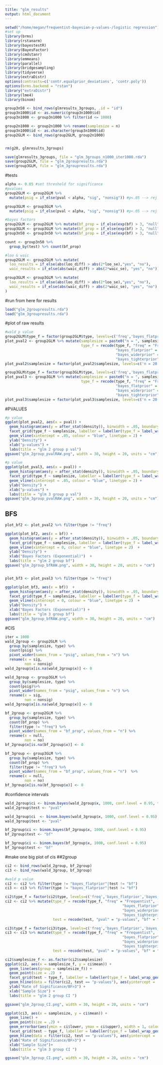```yaml
---
title: "glm_results"
output: html_document
---
```


```r
setwd("/home/megan/frequentist-bayesian-p-values-/logistic regression")
#set up 
library(brms)
library(rstanarm)
library(bayestestR)
library(BayesFactor)
library(cmdstanr)
library(emmeans)
library(parallel)
library(bridgesampling)
library(tidyverse)
library(extraDistr)
options(contrasts=c('contr.equalprior_deviations', 'contr.poly'))
options(brms.backend = "rstan")
library("extraDistr")
library(lme4)
library(binom)
```

```r
group3n50 <- bind_rows(glmresults_3groups, .id = "id")
group3n1000$id <- as.numeric(group3n1000$id)
group3n1000 <- group3n1000 %>% filter(id <= 1000)

group2n1000 <- group2n1000 %>% rename(samplesize = n)
group3n1000$id <- as.character(group3n1000$id)
group2GLM <- bind_rows(group2GLM, group2n1000)


rm(g20, glmresults_3groups)

save(glmresults_3groups, file = "glm_3groups_n1000_iter1000.rda")
save(group2GLM, file = "glm_2groupresults.rda")
save(group3GLM, file = "glm_3groupresults.rda")
```

#tests 
```r
alpha <- 0.05 #set threshold for significance 
#pvalues
group2GLM <- group2GLM %>% 
  mutate(psig = if_else(pval < alpha, "sig", "nonsig")) #p<.05 --> rej null TRUE, do not rej FALSE

group3GLM <- group3GLM %>% 
  mutate(psig = if_else(pval < alpha, "sig", "nonsig")) #p<.05 --> rej null TRUE, do not rej FALSE

#bayes factors 
group2GLM <- group2GLM %>% mutate(bf_prop = if_else(exp(bf) > 3, "null", "no"))
group3GLM <- group3GLM %>% mutate(bf_prop = if_else(exp(bf) > 3, "null", "no"))
group3n50 <- group3n50 %>% mutate(bf_prop = if_else(exp(bf) > 3, "null", "no")) 

count <- group3n50 %>% 
  group_by(test) %>% count(bf_prop)

#loo & waic 
group2GLM <- group2GLM %>% mutate(
  loo_results = if_else(abs(loo_diff) > abs(2*loo_se),"yes", "no"),
  waic_results = if_else(abs(waic_diff) > abs(2*waic_se), "yes", "no")) 

group3GLM <- group3GLM %>% mutate(
  loo_results = if_else(abs(loo_diff) > abs(2*loo_se),"yes", "no"),
  waic_results = if_else(abs(waic_diff) > abs(2*waic_se), "yes", "no")
)
```


#run from here for results 
```r
load("glm_2groupresults.rda")
load("glm_3groupresults.rda")
```

#plot of raw results 
```r
#wald p value 
group2GLM$type_f = factor(group2GLM$type, levels=c('freq','bayes_flatprior','bayes_tighterprior', 'bayes_widerprior'))
plot_pval2 <- group2GLM %>% mutate(samplesize = paste0("n = ", samplesize), 
                                   type_f = recode(type_f, "freq" = "Frequentist", 
                                                   "bayes_flatprior" = "Flat Prior",
                                                   "bayes_widerprior" = "Student Wider Prior", 
                                                   "bayes_tighterprior" = "Student Tighter Prior") )
plot_pval2$samplesize = factor(plot_pval2$samplesize, levels=c('n = 20','n = 30','n = 50','n = 100', 'n = 1000'))

group3GLM$type_f = factor(group3GLM$type, levels=c('freq','bayes_flatprior','bayes_tighterprior', 'bayes_widerprior'))
plot_pval3 <- group3GLM %>% mutate(samplesize = paste0("n = ", samplesize), 
                                   type_f = recode(type_f, "freq" = "Frequentist", 
                                                   "bayes_flatprior" = "Flat Prior",
                                                   "bayes_widerprior" = "Student Wider Prior", 
                                                   "bayes_tighterprior" = "Student Tighter Prior") )
plot_pval3$samplesize = factor(plot_pval3$samplesize, levels=c('n = 20','n = 30','n = 50','n = 100', 'n = 1000'))
```

#PVALUES 
```r
#p value 
ggplot(plot_pval2, aes(x = pval)) + 
  geom_histogram(aes(y = after_stat(density)), binwidth = .05, boundary = 0) + 
  facet_grid(type_f ~ samplesize, labeller = labeller(type_f = label_wrap_gen(10)))  + 
  geom_vline(xintercept = .05, colour = "blue", linetype = 2) + 
  ylab("Density") +
  xlab("p-values") + 
  labs(title = "glm 2 group p val")
ggsave("glm_2group_pvalRAW.png", width = 30, height = 20, units = "cm")

#p value 
ggplot(plot_pval3, aes(x = pval)) + 
  geom_histogram(aes(y = after_stat(density)), binwidth = .05, boundary = 0) + 
  facet_grid(type_f ~ samplesize, labeller = labeller(type_f = label_wrap_gen(10)))  + 
  geom_vline(xintercept = .05, colour = "blue", linetype = 2) + 
  ylab("Density") +
  xlab("p-values") + 
  labs(title = "glm 3 group p val")
ggsave("glm_3group_pvalRAW.png", width = 30, height = 20, units = "cm")
```
## BFS
```r
plot_bf2 <- plot_pval2 %>% filter(type != "freq")

ggplot(plot_bf2, aes(x = bf)) + 
  geom_histogram(aes(y = after_stat(density)), binwidth = .05, boundary = 0) + 
  facet_grid(type_f ~ samplesize, labeller = labeller(type_f = label_wrap_gen(15)))  + 
  geom_vline(xintercept = 0, colour = "blue", linetype = 2)  + 
  ylab("Density") +
  xlab("Bayes Factors (Exponential)")  + 
  labs(title = "glm 2 group bf")
ggsave("glm_2group_bfRAW.png", width = 30, height = 20, units = "cm")


plot_bf3 <- plot_pval3 %>% filter(type != "freq")

ggplot(plot_bf3, aes(x = bf))  + 
  geom_histogram(aes(y = after_stat(density)), binwidth = .05, boundary = 0) + 
  facet_grid(type_f ~ samplesize, labeller = labeller(type_f = label_wrap_gen(10)))  + 
  geom_vline(xintercept = 0, colour = "blue", linetype = 2)  + 
  ylab("Density") +
  xlab("Bayes Factors (Exponential)") + 
  labs(title = "glm 3 group bf")
ggsave("glm_3group_bfRAW.png", width = 30, height = 20, units = "cm")
```

#CIS
```r
iter = 1000
wald_2group <- group2GLM %>% 
  group_by(samplesize, type) %>% 
  count(psig) %>% 
  pivot_wider(names_from = "psig", values_from = "n") %>% 
  rename(x = sig, 
         non = nonsig) 
wald_2group$x[is.na(wald_2group$x)] <- 0

wald_3group <- group3GLM %>% 
  group_by(samplesize, type) %>% 
  count(psig)%>% 
  pivot_wider(names_from = "psig", values_from = "n") %>% 
  rename(x = sig, 
         non = nonsig)
wald_3group$x[is.na(wald_3group$x)] <- 0

bf_2group <- group2GLM %>% 
  group_by(samplesize, type) %>% 
  count(bf_prop) %>% 
  filter(type != "freq") %>% 
  pivot_wider(names_from = "bf_prop", values_from = "n") %>% 
  rename(x = null, 
         non = no)
bf_2group$x[is.na(bf_2group$x)] <- 0

bf_3group <- group3GLM %>% 
  group_by(samplesize, type) %>% 
  count(bf_prop) %>% 
  filter(type != "freq") %>% 
  pivot_wider(names_from = "bf_prop", values_from = "n")  %>% 
  rename(x = null, 
         non = no)
bf_3group$x[is.na(bf_3group$x)] <- 0
```

#confidence intervals
```r
wald_2group$ci <- binom.bayes(wald_2group$x, 1000, conf.level = 0.95, tol = 1e-9)
wald_2group$test <- "pval"

wald_3group$ci  <- binom.bayes(wald_3group$x, 1000, conf.level = 0.95)
wald_3group$test <- "pval"

bf_2group$ci <- binom.bayes(bf_2group$x, 1000, conf.level = 0.95)
bf_2group$test <- "bf"

bf_3group$ci <- binom.bayes(bf_3group$x, 1000, conf.level = 0.95)
bf_3group$test <- "bf"
```


#make one big plot of cis 
##2group 
```r
ci2 <- bind_rows(wald_2group, bf_2group)
ci3 <- bind_rows(wald_3group, bf_3group)

#wald p value 
ci2 <- ci2 %>% filter(type != "bayes_flatprior"|test != "bf")
ci3 <- ci3 %>% filter(type != "bayes_flatprior"|test != "bf")

ci2$type_f = factor(ci2$type, levels=c('freq','bayes_flatprior','bayes_tighterprior','bayes_studentprior', "bayes_widerprior"))
ci2 <- ci2 %>% mutate(type_f = recode(type_f, "freq" = "Frequentist", 
                                                      "bayes_flatprior" = "Flat Prior",
                                                      "bayes_widerprior" = "Student Wider Prior", 
                                                      "bayes_tighterprior" = "Student Tighter Prior"), 
                      test = recode(test, "pval" = "p-values", "bf" = "Bayes Factors")) 

ci3$type_f = factor(ci3$type, levels=c('freq','bayes_flatprior','bayes_tighterprior','bayes_studentprior', "bayes_widerprior"))
ci3 <- ci3 %>% mutate(type_f = recode(type_f, "freq" = "Frequentist", 
                                                      "bayes_flatprior" = "Flat Prior",
                                                      "bayes_widerprior" = "Student Wider Prior", 
                                                      "bayes_tighterprior" = "Student Tighter Prior"), 
                      test = recode(test, "pval" = "p-values", "bf" = "Bayes Factors")) 
```

```r
ci2$samplesize_f <- as.factor(ci2$samplesize)
ggplot(ci2, aes(x = samplesize_f, y = ci$mean)) + 
  geom_line(aes(group = samplesize_f)) + 
  geom_point(size = .2)  + 
  facet_grid(test ~ type_f, labeller = labeller(type_f = label_wrap_gen(10))) + 
  geom_hline(data = filter(ci2, test == "p-values"), aes(yintercept = .05), colour = "blue", linetype = 2) + 
  ylab("Rate of Significance/BF>3") +
  xlab("Sample Size") + 
  labs(title = "glm 2 group CI ") 

ggsave("glm_2group_CI.png", width = 30, height = 20, units = "cm")

ggplot(ci3, aes(x = samplesize, y = ci$mean)) + 
  geom_line() + 
  geom_point(size = .2) + 
  geom_errorbar(aes(ymin = ci$lower, ymax = ci$upper), width = 1, colour = "blue") + 
  facet_grid(test ~ type_f, labeller = labeller(type_f = label_wrap_gen(10))) + 
  geom_hline(data = filter(ci2, test == "p-values"), aes(yintercept = .05), colour = "blue", linetype = 2) + 
  ylab("Rate of Significance/BF>3") +
  xlab("Sample Size")+ 
  labs(title = "glm 3 group CI ")

ggsave("glm_3group_CI.png", width = 30, height = 20, units = "cm")
```
